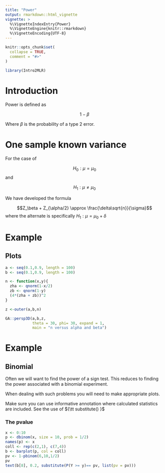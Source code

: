 ```yaml
---
title: "Power"
output: rmarkdown::html_vignette
vignette: >
  %\VignetteIndexEntry{Power}
  %\VignetteEngine{knitr::rmarkdown}
  %\VignetteEncoding{UTF-8}
---
```


```r
knitr::opts_chunk$set(
  collapse = TRUE,
  comment = "#>"
)
```

```r
library(Intro2MLR)
```


# Introduction

Power is defined as 

$$1-\beta$$

Where $\beta$ is the probability of a type 2 error.

# One sample known variance

For the case of 

$$H_0:\mu = \mu_0$$
and 

$$H_1:\mu\ne \mu_0$$

We have developed the formula

$$Z_\beta + Z_{\alpha/2} \approx \frac{\delta\sqrt{n}}{\sigma}$$
where the alternate is specifically $H_1: \mu = \mu_0 +\delta$

# Example 

## Plots

```r
a <- seq(0.1,0.9, length = 100)
b <- seq(0.1,0.9, length = 100)

n <- function(x,y){
  zha <- qnorm(1-x/2)
  zb <- qnorm(1-y)
  (4*(zha + zb))^2
}

z <-outer(a,b,n)

GA::persp3D(a,b,z, 
            theta = 30, phi= 30, expand = 1,
            main = "n versus alpha and beta")

```
 



# Example

## Binomial

Often we will want to find the power of a sign test. This reduces to finding the power associated with a binomial experiment.

When dealing with such problems you will need to make appropriate plots. 

Make  sure you can use informative annotation where calculated statistics are included. See the use of ${\tt substitute() }$


### The pvalue 

```r
x <- 0:10
p <- dbinom(x, size = 10, prob = 1/2)
names(p) <- x
coll <- rep(c(2,1), c(7,4))
b <- barplot(p, col = coll)
pv <- 1-pbinom(6,10,1/2)
pv
text(b[8], 0.2, substitute(P(Y >= y)== pv, list(pv = pv)))
```

